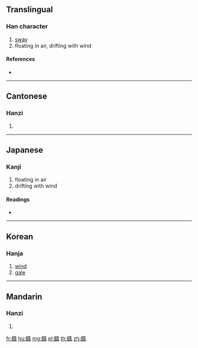 {{character info/new}}
{{also|飖}}
==Translingual==

===Han character===
{{Han char|rn=182|rad=風|as=10|sn=19|four=27710|canj=BUHNI}}

# [[sway]]
# floating in air, drifting with wind

====References====
* {{Han ref|kx=1413.500|dkj=43917|dj=1936.030|hdz=74490.070|uh=98BB|ud=39099|bh=F3AD|bd=62381}}

----

==Cantonese==

===Hanzi===
{{yue-hanzi|jyut=|y=yiu4|sim=飖}}

# {{defn|lang=yue|sort=風10}}

----

==Japanese==

===Kanji===
{{ja-kanji|grade=|rs=風10}}

# floating in air
# drifting with wind

====Readings====
* {{ja-readings|on=[[よう]] (yō)|kun=}}

----

==Korean==

===Hanja===
{{ko-hanja|hangeul=요|rv=yo|mr=yo}}

# [[wind]]
# [[gale]]

----

==Mandarin==

===Hanzi===
{{cmn-hanzi|sim=飖|pin=[[yáo]] ([[yao2]])|wg=yao<sup>2</sup>}}

# {{defn|lang=cmn|sort=風10}}

[[fr:颻]]
[[hu:颻]]
[[mg:颻]]
[[pl:颻]]
[[th:颻]]
[[zh:颻]]